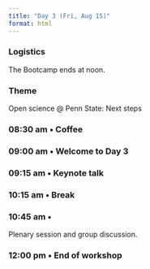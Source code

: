 ```yaml
---
title: "Day 3 (Fri, Aug 15)"
format: html
---
```


::: {.callout-note}
### Logistics
The Bootcamp ends at noon.
:::

::: {.callout-important}
### Theme
Open science @ Penn State: Next steps
:::

### 08:30 am • Coffee {-}

### 09:00 am • Welcome to Day 3 {-}

### 09:15 am • Keynote talk {-}

### 10:15 am • Break  {-}

### 10:45 am • {-}

Plenary session and group discussion.

### 12:00 pm • End of workshop  {-}
